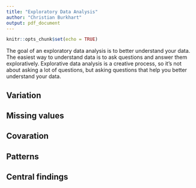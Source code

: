 ```yaml
---
title: "Exploratory Data Analysis"
author: "Christian Burkhart"
output: pdf_document
---
```


```r
knitr::opts_chunk$set(echo = TRUE)
```

The goal of an exploratory data analysis is to better understand your data. The easiest way to understand data is to ask questions and answer them exploratively. Explorative data analysis is a creative process, so it's not about asking a lot of questions, but asking questions that help you better understand your data. 

## Variation

## Missing values

## Covaration

## Patterns

## Central findings


